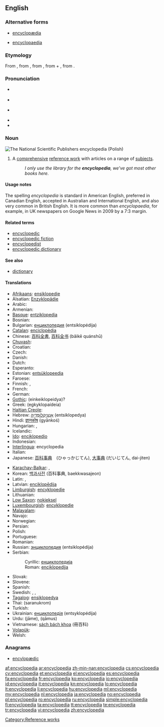 {{also|encyclopaedia}}
==English==
{{wikipedia}}

===Alternative forms===
* [[encyclopædia]]
* {{qualifier|chiefly British}} [[encyclopaedia]]

===Etymology===
From {{etyl|la|en}} {{term|encyclopaedia|lang=la}}, from {{etyl|grc|en}} {{term|ἐγκύκλιος παιδεία||lang=grc|the circle of arts and sciences, curriculum}}, from {{term|ἐγκύκλιος|tr=enkyklios||lang=grc|circular, rounded, round}}, from {{term|κύκλος||lang=grc|tr=kyklos|circle}} + {{term|παιδεία||lang=grc|tr=paideia|the rearing of a child, education}}, from {{term|παιδίον||lang=grc|tr=paidion|child}}.

===Pronunciation===
* {{a|Canada}} {{IPA|/ənˌsəɪkləˈpidiə/}}
* {{a|UK}} {{IPA|/ɪnˌsaɪ.kləˈpiː.diə/}}
* {{a|US}} {{IPA|/ɨnˌsaɪklɵˈpiːdiə/}}
* {{audio|en-ca-synth-encyclopedia.ogg|CA synth}}
* {{audio|en-us-encyclopedia.ogg|Audio (US)}}

===Noun===
[[Image:PWN Encyclopedia.jpg|thumb|right|The National Scientific Publishers encyclopedia (Polish)]]
{{en-noun}}

# A [[comprehensive]] [[reference work]] with articles on a range of [[subjects]].
#: ''I only use the library for the '''encyclopedia''', we’ve got most other books here.''

====Usage notes====
The spelling ''encyclopedia'' is standard in American English, preferred in Canadian English, accepted in Australian and International English, and also very common in British English. It is more common than ''encyclopaedia'', for example, in UK newspapers on Google News in 2009 by a 7:3 margin.

====Related terms====
* [[encyclopedic]]
* [[encyclopedic fiction]]
* [[encyclopedist]]
* [[encyclopedic dictionary]]

====See also====
* [[dictionary]]

====Translations====
{{trans-top|comprehensive reference with articles on a range of topic}}
* [[Afrikaans]]: [[ensiklopedie]]
* Alsatian: [[Enzyklopädie]]
* Arabic: {{Arab|[[موسوعة]]}} {{unicode|(mausú:ʕa)}} {{f}}
* Armenian: {{t-|hy|հանրագիտարան|tr=hanragitaran}}
* [[Basque]]: [[entziklopedia]]
* Bosnian: {{t-|bs|enciklopedija|f}}
* Bulgarian: [[енциклопедия]] (entsiklopédija) {{f}}
* [[Catalan]]: [[enciclopèdia]]
* Chinese: [[百科全書]], [[百科全书]] (bǎikē quánshū)
* [[Chuvash]]: {{tø|cv|энциклопеди|tr=entsiklopédi|sc=Cyrl}}
* Croatian: {{t-|hr|enciklopedija|f|alt=enciklopédija}}
* Czech: {{t+|cs|encyklopedie|f}}
* Danish: {{t-|da|encyklopædi}}
* Dutch: {{t+|nl|encyclopedie|m}}
* Esperanto: {{t+|eo|enciklopedio|xs=Esperanto}}
* Estonian: [[entsüklopeedia]]
* Faroese: {{t|fo|Alfrøðibók}}
* Finnish: {{t+|fi|tietosanakirja}}, {{t+|fi|ensyklopedia}}
* French: {{t+|fr|encyclopédie|f}}
* German: {{t+|de|Enzyklopädie|f}}
* [[Gothic]]: (einkeiklopeidya)?
* Greek: {{t+|el|εγκυκλοπαίδεια|f}} (egkyklopaídeia)
* [[Haitian Creole]]: {{tø|ht|ansiklopedi}}
* Hebrew: [[אנציקלופדיה|אֶנְצִיקְלוֹפֶּדְיָה]] (entsiklopedya) {{f}}
* Hindi: [[ज्ञानकोष]] (gyānkoś)
* Hungarian: {{t+|hu|enciklopédia}}, {{t+|hu|lexikon}}
* Icelandic: {{t+|is|alfræðiorðabók|f}}
* [[Ido]]: [[enciklopedio]]
* Indonesian: {{t+|id|ensiklopedia|xs=Indonesian}}
* [[Interlingua]]: encyclopedia
* Italian: {{t+|it|enciclopedia|f}}
* Japanese: [[百科事典]]　(ひゃっかじてん), [[大事典]] (だいじてん, dai-jiten)
{{trans-mid}}
* [[Karachay-Balkar]]: {{tø|krc|энциклопедия|sc=Cyrl}}, {{tø|krc|энциклопедия|tr=entsiklopédija|sc=Cyrl}}
* Korean: [[백과사전]] (百科事典, baekkwasajeon)
* Latin: {{t-|la|encyclopaedia}},  {{t-|la|pandectes|m|alt=pandectēs}}
* Latvian: [[enciklopēdija]] {{f}}
* [[Limburgish]]: [[encyklopedie]]
* Lithuanian: {{t+|lt|enciklopedija|f|xs=Lithuanian}}
* [[Low Saxon]]: [[nokieksel]]
* [[Luxembourgish]]: [[encyklopedie]]
* [[Malayalam]]: {{t|ml|(സര്‍വ)വിജ്ഞാനകോശം|tr=(sarva)vijñānakōśam|sc=Mlym|xs=Malayalam}}
* Navajo: {{tø|nv|ínsadoobíídiiya}}
* Norwegian: {{t+|no|encyklopedi}}
* Persian: {{t-|fa|دانشنامه|tr=daneshnameh|xs=Persian}}
* Polish: {{t+|pl|encyklopedia|f}}
* Portuguese: {{t+|pt|enciclopédia|f}}
* Romanian: {{t+|ro|enciclopedie|f}}
* Russian: [[энциклопедия]] (entsiklopédija) {{f}}
* Serbian:
*: Cyrillic: [[енциклопедија#Serbian|енциклопедија]] {{f}}
*: Roman: [[enciklopedija#Serbian|enciklopedija]] {{f}}
* Slovak: {{t-|sk|encyklopédia}}
* Slovene: {{t+|sl|enciklopedija}}
* Spanish: {{t+|es|enciclopedia|f}}
* Swedish: {{t+|sv|encyklopedi|c}}, {{t-|sv|konversationslexikon|n}}, {{t+|sv|uppslagsverk|n}}
* [[Tagalog]]: [[ensiklopedya]]
* Thai: {{Thai|[[สารานุกรม]]}} (saranukrom)
* Turkish: {{t+|tr|ansiklopedi}}
* Ukrainian: [[енциклопедія]] (entsyklopédija) {{f}}
* Urdu: {{ur-Arab|[[جامع]]}} (jāme), {{ur-Arab|[[قاموس]]}} (qāmus)
* Vietnamese: [[sách bách khoa]] (冊百科)
* [[Volapük]]: {{t|vo|sikloped|xs=Volapük}}
* Welsh: {{t|cy|gwyddoniadur|m}}
{{trans-bottom}}

===Anagrams===
* {{alphagram|accdeeilnopy}} [[encylopædic#English|encylopædic]]

[[Category:Reference works]]

[[af:encyclopedia]]
[[ar:encyclopedia]]
[[zh-min-nan:encyclopedia]]
[[cs:encyclopedia]]
[[cy:encyclopedia]]
[[et:encyclopedia]]
[[el:encyclopedia]]
[[es:encyclopedia]]
[[fa:encyclopedia]]
[[fr:encyclopedia]]
[[ko:encyclopedia]]
[[io:encyclopedia]]
[[id:encyclopedia]]
[[it:encyclopedia]]
[[kn:encyclopedia]]
[[lo:encyclopedia]]
[[lt:encyclopedia]]
[[li:encyclopedia]]
[[hu:encyclopedia]]
[[ml:encyclopedia]]
[[my:encyclopedia]]
[[nl:encyclopedia]]
[[ja:encyclopedia]]
[[no:encyclopedia]]
[[pl:encyclopedia]]
[[ro:encyclopedia]]
[[ru:encyclopedia]]
[[simple:encyclopedia]]
[[fi:encyclopedia]]
[[ta:encyclopedia]]
[[tt:encyclopedia]]
[[te:encyclopedia]]
[[tr:encyclopedia]]
[[vi:encyclopedia]]
[[zh:encyclopedia]]